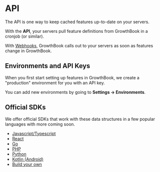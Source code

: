 # API

The API is one way to keep cached features up-to-date on your servers.

With the **API**, your servers pull feature definitions from GrowthBook in a cronjob (or similar).

With [Webhooks](/app/webhooks), GrowthBook calls out to your servers as soon as features change in GrowthBook.

## Environments and API Keys

When you first start setting up features in GrowthBook, we create a "production" environment for you with an API key.

You can add new environments by going to **Settings -> Environments**.

## Official SDKs

We offer official SDKs that work with these data structures in a few popular languages with more coming soon.

- [Javascript/Typescript](/lib/js)
- [React](/lib/react)
- [Go](/lib/go)
- [PHP](/lib/php)
- [Python](/lib/python)
- [Kotlin (Android)](/lib/kotlin)
- [Build your own](/lib/build-your-own)
